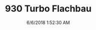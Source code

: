 ---
width: 2000
height: 1333
title: 930 Turbo Flachbau
description: Driving a 930 Slantnose through Dripping Springs, TX.
date: 6/6/2018 1:52:30 AM
cameraMake: Sony
cameraModel: ILCE-7M3
lens: ZEISS Batis 1.8/85
settingsfStop: f/3.2
settingsISO: ISO 250
settingsShutter: 1/1000
settingsFocalLength: 85 mm
---